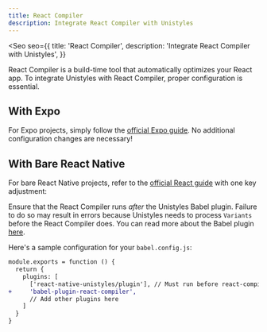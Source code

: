```yaml
---
title: React Compiler
description: Integrate React Compiler with Unistyles
---
```



<Seo
    seo={{
        title: 'React Compiler',
        description: 'Integrate React Compiler with Unistyles',
    }}
>
React Compiler is a build-time tool that automatically optimizes your React app. To integrate Unistyles with React Compiler, proper configuration is essential.

## With Expo

For Expo projects, simply follow the [official Expo guide](https://docs.expo.dev/guides/react-compiler/). No additional configuration changes are necessary!

## With Bare React Native

For bare React Native projects, refer to the [official React guide](https://react.dev/learn/react-compiler#usage-with-babel) with one key adjustment:

Ensure that the React Compiler runs *after* the Unistyles Babel plugin. Failure to do so may result in errors because Unistyles needs to process `Variants` before the React Compiler does. You can read more about the Babel plugin [here](/v3/other/babel-plugin).

Here's a sample configuration for your `babel.config.js`:

```diff lang="js" title="babel.config.js"
module.exports = function () {
  return {
    plugins: [
      ['react-native-unistyles/plugin'], // Must run before react-compiler
+     'babel-plugin-react-compiler',
      // Add other plugins here
    ]
  }
}
```
</Seo>
